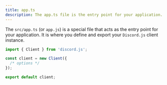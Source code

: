```yaml
---
title: app.ts
description: The app.ts file is the entry point for your application.
---
```


The `src/app.ts` (or `app.js`) is a special file that acts as the entry point for your application. It is where you define and export your `Discord.js` client instance.

```ts
import { Client } from 'discord.js';

const client = new Client({
  /* options */
});

export default client;
```
